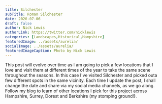 ```yaml
---
title: Silchester
subTitle: Roman Silchester
date: 2020-07-06
draft: false
author: Nick Lewis
authorLink: https://twitter.com/nicklewis
categories: [Landscapes,Historical,Hampshire]
featuredImage: ../assets/aurelia/
socialImage: ../assets/aurelia/
featuredImageCaption: Photo by Nick Lewis
---
```

This post will evolve over time as I am going to pick a few locations that I love and visit them at different times of the year to take the same scene throughout the seasons. In this case I've visited Silchester and picked outa few different spots in the same vicinity. Each time I update the post, I shall change the date and share via my social media channels, as we go along. Follow my blog to learn of other locations I pick for this project across Hampshire, Surrey, Dorest and Berkshire (my stomping ground!).